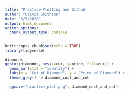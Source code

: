 ```yaml
---
title: "Practice Plotting and Github"
author: "Olivia Smithson"
date: "3/5/2020"
output: html_document
editor_options: 
  chunk_output_type: console
---
```


```r
knitr::opts_chunk$set(echo = TRUE)
library(tidyverse)

```


```r
diamonds
ggplot(diamonds, aes(x=cut, y=price, fill=cut)) +
  geom_bar(stat = "identity") +
  labs(x = "Cut of Diamond", y = "Price of Diamond") +
  theme_grey() -> diamond_cost_and_cut

  ggsave("practice_plot.png", diamond_cost_and_cut)
  

```



```r

```


